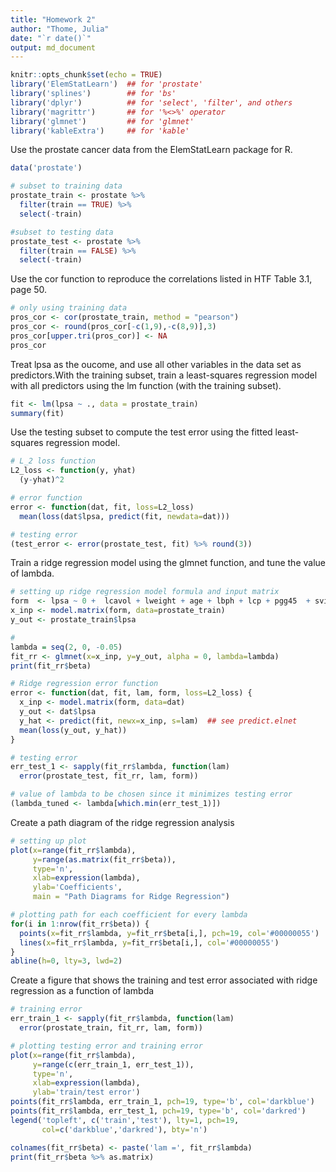 ```yaml
---
title: "Homework 2"
author: "Thome, Julia"
date: "`r date()`"
output: md_document
---
```


```r
knitr::opts_chunk$set(echo = TRUE)
library('ElemStatLearn')  ## for 'prostate'
library('splines')        ## for 'bs'
library('dplyr')          ## for 'select', 'filter', and others
library('magrittr')       ## for '%<>%' operator
library('glmnet')         ## for 'glmnet'
library('kableExtra')     ## for 'kable'
```

Use the prostate cancer data from the ElemStatLearn package for R.
```r
data('prostate')

# subset to training data
prostate_train <- prostate %>%
  filter(train == TRUE) %>% 
  select(-train)

#subset to testing data
prostate_test <- prostate %>%
  filter(train == FALSE) %>% 
  select(-train)
```


Use the cor function to reproduce the correlations listed in HTF Table 3.1, page 50.
```r


# only using training data
pros_cor <- cor(prostate_train, method = "pearson")
pros_cor <- round(pros_cor[-c(1,9),-c(8,9)],3)
pros_cor[upper.tri(pros_cor)] <- NA
pros_cor
```

Treat lpsa as the oucome, and use all other variables in the data set as predictors.With the training subset, train a least-squares regression model with all predictors using the lm function (with the training subset).
```r
fit <- lm(lpsa ~ ., data = prostate_train)
summary(fit)
```


Use the testing subset to compute the test error using the fitted least-squares regression model.
```r
# L_2 loss function
L2_loss <- function(y, yhat)
  (y-yhat)^2

# error function
error <- function(dat, fit, loss=L2_loss)
  mean(loss(dat$lpsa, predict(fit, newdata=dat)))

# testing error
(test_error <- error(prostate_test, fit) %>% round(3))
```


Train a ridge regression model using the glmnet function, and tune the value of lambda.
```r
# setting up ridge regression model formula and input matrix
form  <- lpsa ~ 0 +  lcavol + lweight + age + lbph + lcp + pgg45  + svi + gleason
x_inp <- model.matrix(form, data=prostate_train) 
y_out <- prostate_train$lpsa

#
lambda = seq(2, 0, -0.05)
fit_rr <- glmnet(x=x_inp, y=y_out, alpha = 0, lambda=lambda) 
print(fit_rr$beta)

# Ridge regression error function
error <- function(dat, fit, lam, form, loss=L2_loss) {
  x_inp <- model.matrix(form, data=dat)
  y_out <- dat$lpsa
  y_hat <- predict(fit, newx=x_inp, s=lam)  ## see predict.elnet
  mean(loss(y_out, y_hat))
}

# testing error
err_test_1 <- sapply(fit_rr$lambda, function(lam) 
  error(prostate_test, fit_rr, lam, form))

# value of lambda to be chosen since it minimizes testing error
(lambda_tuned <- lambda[which.min(err_test_1)])
```


Create a path diagram of the ridge regression analysis
```r
# setting up plot
plot(x=range(fit_rr$lambda),
     y=range(as.matrix(fit_rr$beta)),
     type='n',
     xlab=expression(lambda),
     ylab='Coefficients',
     main = "Path Diagrams for Ridge Regression")

# plotting path for each coefficient for every lambda
for(i in 1:nrow(fit_rr$beta)) {
  points(x=fit_rr$lambda, y=fit_rr$beta[i,], pch=19, col='#00000055')
  lines(x=fit_rr$lambda, y=fit_rr$beta[i,], col='#00000055')
}
abline(h=0, lty=3, lwd=2)
```


Create a figure that shows the training and test error associated with ridge regression as a function of lambda
```r
# training error
err_train_1 <- sapply(fit_rr$lambda, function(lam) 
  error(prostate_train, fit_rr, lam, form))

# plotting testing error and training error
plot(x=range(fit_rr$lambda),
     y=range(c(err_train_1, err_test_1)),
     type='n',
     xlab=expression(lambda),
     ylab='train/test error')
points(fit_rr$lambda, err_train_1, pch=19, type='b', col='darkblue')
points(fit_rr$lambda, err_test_1, pch=19, type='b', col='darkred')
legend('topleft', c('train','test'), lty=1, pch=19,
       col=c('darkblue','darkred'), bty='n')

colnames(fit_rr$beta) <- paste('lam =', fit_rr$lambda)
print(fit_rr$beta %>% as.matrix)
```
